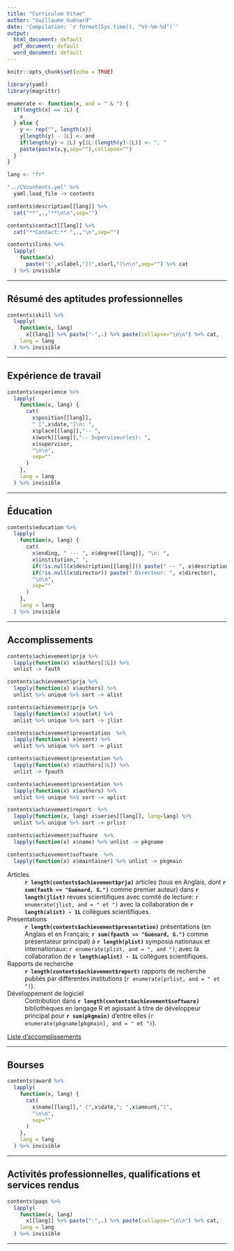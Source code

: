 ```yaml
---
title: "Curriculum Vitae"
author: "Guillaume Guénard"
date: 'Compilation: `r format(Sys.time(), "%Y-%m-%d")`'
output:
  html_document: default
  pdf_document: default
  word_document: default
---
```


```r
knitr::opts_chunk$set(echo = TRUE)

library(yaml)
library(magrittr)

enumerate <- function(x, and = " & ") {
  if(length(x) == 1L) {
    x
  } else {
    y <- rep("", length(x))
    y[length(y) - 1L] <- and
    if(length(y) > 2L) y[1L:(length(y)-2L)] <- ", "
    paste(paste(x,y,sep=""),collapse="")
  }
}

lang <- "fr"

"../CVcontents.yml" %>%
  yaml.load_file -> contents
```

```r
contents$description[[lang]] %>%
  cat("**",.,"**\n\n",sep="")

contents$contact[[lang]] %>%
  cat("**Contact:** ",.,"\n",sep="")

contents$links %>%
  lapply(
    function(x)
      paste("[",x$label,"](",x$url,")\n\n",sep="") %>% cat
  ) %>% invisible
```

---

## Résumé des aptitudes professionnelles

```r
contents$skill %>%
  lapply(
    function(x, lang)
      x[[lang]] %>% paste("-",.) %>% paste(collapse="\n\n") %>% cat,
    lang = lang
  ) %>% invisible
```

---

## Expérience de travail

```r
contents$experience %>%
  lapply(
    function(x, lang) {
      cat(
        x$position[[lang]],
        " [",x$date,"]\n: ",
        x$place[[lang]],"-- ",
        x$work[[lang]],"-- Superviseur(es): ",
        x$supervisor,
        "\n\n",
        sep=""
      )
    },
    lang = lang
  ) %>% invisible
```

---

## Éducation

```r
contents$education %>%
  lapply(
    function(x, lang) {
      cat(
        x$ending, " --- ", x$degree[[lang]], "\n: ",
        x$institution," ",
        if(!is.null(x$description[[lang]])) paste(" -- ", x$description[[lang]]),
        if(!is.null(x$director)) paste(" Directeur: ", x$director),
        "\n\n",
        sep=""
      )
    },
    lang = lang
  ) %>% invisible
```

---

## Accomplissements

```r
contents$achievement$prja %>%
  lapply(function(x) x$authors[1L]) %>%
  unlist -> fauth

contents$achievement$prja %>%
  lapply(function(x) x$authors) %>%
  unlist %>% unique %>% sort -> alist

contents$achievement$prja %>%
  lapply(function(x) x$outlet) %>%
  unlist %>% unique %>% sort -> jlist

contents$achievement$presentation  %>%
  lapply(function(x) x$event) %>%
  unlist %>% unique %>% sort -> plist

contents$achievement$presentation %>%
  lapply(function(x) x$authors[1L]) %>%
  unlist -> fpauth

contents$achievement$presentation %>%
  lapply(function(x) x$authors) %>%
  unlist %>% unique %>% sort -> aplist

contents$achievement$report  %>%
  lapply(function(x, lang) x$series[[lang]], lang=lang) %>%
  unlist %>% unique %>% sort -> prlist

contents$achievement$software  %>%
  lapply(function(x) x$name) %>% unlist -> pkgname

contents$achievement$software  %>%
  lapply(function(x) x$maintainer) %>% unlist -> pkgmain
```

Articles
: **`r length(contents$achievement$prja)`** articles (tous en Anglais, dont
**`r sum(fauth == "Guénard, G.")`** comme premier auteur) dans
**`r length(jlist)`** revues scientifiques avec comité de lecture:
`r enumerate(jlist, and = " et ")` avec la collaboration de
**`r length(alist) - 1L`** collègues scientifiques.

Presentations
: **`r length(contents$achievement$presentation)`** présentations (en Anglais et
en Français; **`r sum(fpauth == "Guénard, G.")`** comme présentateur principal)
à **`r length(plist)`** symposia nationaux et internationaux:
`r enumerate(plist, and = ", and ")`; avec la collaboration de
**`r length(aplist) - 1L`** collègues scientifiques.

Rapports de recherche
: **`r length(contents$achievement$report)`** rapports de recherche publiés par
différentes institutions (`r enumerate(prlist, and = " et ")`).

Développement de logiciel
: Contribution dans **`r length(contents$achievement$software)`** bibliothèques
en langage R et agissant à titre de développeur principal pour
**`r sum(pkgmain)`** d'entre elles
(`r enumerate(pkgname[pkgmain], and = " et ")`).

[Liste d’accomplissements](PubList---Guillaume-Guénard---Francais.html)

---

## Bourses

```r
contents$award %>%
  lapply(
    function(x, lang) {
      cat(
        x$name[[lang]]," (",x$date,"; ",x$amount,")",
        "\n\n",
        sep=""
      )
    },
    lang = lang
  ) %>% invisible
```

---

## Activités professionnelles, qualifications et services rendus

```r
contents$paqs %>%
  lapply(
    function(x, lang)
      x[[lang]] %>% paste("-",.) %>% paste(collapse="\n\n") %>% cat,
    lang = lang
  ) %>% invisible
```

---
